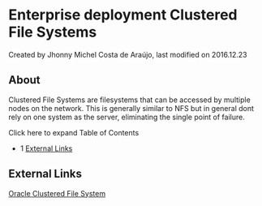 
# Enterprise deployment Clustered File Systems 

 Created by  Jhonny Michel Costa de Araújo, last modified on 2016.12.23

## About

Clustered File Systems are filesystems that can be accessed by multiple nodes on the network. This is generally similar to NFS but in general dont rely on one system as the server, eliminating the single point of failure.

Click here to expand Table of Contents

* 1 [External Links](#-freeswitch--enterprise-deployment-clustered-file-systems-)

## External Links

[Oracle Clustered File System](http://oss.oracle.com/projects/ocfs2/)


